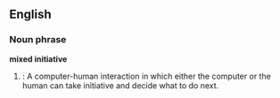 ==English==

===Noun phrase===
'''mixed initiative'''
# {{computing}}: A computer-human interaction in which either the computer or the human can take initiative and decide what to do next.